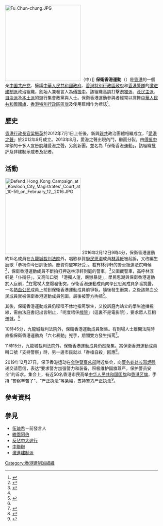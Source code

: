 {{refimprove|time=2014-06-09T08:35:37+00:00}}
{{Distinguish|香港保衛戰}}
{{Infobox organization
|name=保衛香港運動<br>Defend Hong Kong Campaign
|image=Defend_Hong_Kong_Campaign_logo.jpg
|support={{CPC}}
|founded_date=2013年8月
|founder=[[傅振中|傅振中]]
|leader_title=發言人
|leader_name=[[傅振中|傅振中]]
|key_people=[[梁美芬|梁美芬]]、[[何君堯|何君堯]]（秘書長）<ref>[https://hk.on.cc/hk/bkn/cnt/news/20180817/bkn-20180817171856484-0817_00822_001.html?eventsection=hk_news&eventid=4028828d4a52711d014afc3eb98c251f FCC邀陳浩天演講 議員促立法禁提供播獨平台] {{Wayback|url=https://hk.on.cc/hk/bkn/cnt/news/20180817/bkn-20180817171856484-0817_00822_001.html?eventsection=hk_news&eventid=4028828d4a52711d014afc3eb98c251f |date=20190214174815 }}，on.cc東網，2018-08-17</ref><ref>[https://www.hk01.com/%E6%94%BF%E6%83%85/224180/%E6%89%B9%E6%B8%AF%E7%8D%A8%E5%A6%82%E5%90%B8%E6%AF%92-%E6%A2%81%E7%BE%8E%E8%8A%AC%E5%80%A1%E6%94%BF%E5%BA%9C%E5%B0%B123%E6%A2%9D%E7%AB%8B%E6%B3%95-%E5%B1%95%E9%96%8B%E5%B7%A5%E4%BD%9C 批港獨如吸毒 梁美芬倡政府就23條立法「展開工作」] {{Wayback|url=https://www.hk01.com/%E6%94%BF%E6%83%85/224180/%E6%89%B9%E6%B8%AF%E7%8D%A8%E5%A6%82%E5%90%B8%E6%AF%92-%E6%A2%81%E7%BE%8E%E8%8A%AC%E5%80%A1%E6%94%BF%E5%BA%9C%E5%B0%B123%E6%A2%9D%E7%AB%8B%E6%B3%95-%E5%B1%95%E9%96%8B%E5%B7%A5%E4%BD%9C |date=20181228223254 }}，香港01，2018-08-17</ref>、[[葛珮帆|葛珮帆]]、[[張國鈞|張國鈞]]、[[陳恒鑌|陳恒鑌]]（常委）
|num_volunteers=
|num_members=
|slogan=一國两制、愛國愛港、打港獨
|homepage=
|政治派系=[[激進建制派|激進建制派]]
}}
[[File:Fu_Chun-chung.JPG|250px]]（中）]]
'''保衛香港運動'''（{{lang-en|Defend Hong Kong Campaign}}）是[[香港|香港]]的一個亲[[中国共产党|中国共产党]]、擁護[[中華人民共和國政府|中華人民共和國政府]]、[[香港特別行政區政府|香港特別行政區政府]]和[[香港警隊|香港警隊]]的[[激进建制派|激进建制派]]政治組織，創始人兼發言人為[[傅振中|傅振中]]。該組織高調打擊[[港獨派|港獨派]]、[[泛民主派|泛民主派]]、[[自決派|自決派]]及[[本土派_(香港)|本土派]]的遊行集會政黨與人士。保衛香港運動參與者經常以揮舞[[中華人民共和國國旗|中華人民共和國國旗]]、[[香港特別行政區區旗|香港特別行政區區旗]]及使用藍帽作为標誌<ref name="「愛字頭」霸場打對台">{{cite news|url=http://hk.apple.nextmedia.com/news/art/20140220/18631834|title=「愛字頭」霸場打對台|publisher=《[[蘋果日報_(香港)|蘋果日報]]》|date=2014年2月20日|accessdate=2014-05-31|archive-date=2014-06-01|archive-url=https://web.archive.org/web/20140601002011/http://hk.apple.nextmedia.com/news/art/20140220/18631834|dead-url=no}}</ref>。

== 歷史 ==
[[香港行政長官|香港行政長官]][[梁振英|梁振英]]於2012年7月1日上任後，新興[[香港親共團體|親共]]政治團體相繼成立，「[[愛港之聲|愛港之聲]]」於2012年9月成立。2013年8月，愛港之聲出現內鬥，繼而分裂。由[[傅振中|傅振中]]率領的十多人宣告脫離愛港之聲，另創新團，並名為「保衛香港運動」。該組織批評及非建制示威者及記者。

== 活動 ==
[[File:Defend_Hong_Kong_Campaign_at_Kowloon_City_Magistrates'_Court_at_10-59_on_February_12,_2016.JPG|250px]]
2016年2月12日9時4分，保衛香港運動約15名成員在[[九龍城裁判法院|九龍城裁判法院]]外，唱歌恭賀[[學民思潮|學民思潮]]成員[[林淳軒|林淳軒]]被起訴，又改編生辰歌「恭祝你今日訓街頭，慶賀你監牢好受」。載有林淳軒的警車抵達法院時候<ref name = if1>{{cite web|author1=[[香港獨立媒體網|香港獨立媒體網]]|title=林淳軒今上庭 學民到場聲援|url=https://www.facebook.com/inmediahk/posts/981871655183206|agency=[[Facebook|Facebook]]|accessdate=2016-02-15|date=2016-02-12|7=|archive-date=2019-09-12|archive-url=https://web.archive.org/web/20190912104839/https://www.facebook.com/inmediahk/posts/981871655183206|dead-url=no}}</ref>，保衛香港運動成員不斷拍打押送林淳軒到庭的警車，<ref name = nna2>{{cite news|title=林淳軒美國隊長被控暴動罪 與15歲男禁足旺角 撐警團體庭外指罵|url=https://www.facebook.com/inmediahk/posts/981871655183206|work=[[蘋果日報_(香港)|蘋果日報]]|accessdate=2016-02-15|date=2016-02-13|6=|archive-date=2019-09-12|archive-url=https://web.archive.org/web/20190912104839/https://www.facebook.com/inmediahk/posts/981871655183206|dead-url=no}}</ref>又圍截警車，高呼林淳軒是「仆街仔」，又高叫口號 「港獨人渣，嚴懲暴徒」，學民思潮與保衛香港運動於入庭前，<ref name = if1/>在電梯大堂爆發衝突，保衛香港運動成員向學民思潮成員多番挑釁，一名[[熱血公民|熱血公民]]成員上前到保衛香港運動成員前爭執，隨後發生衝突，之後該熱血公民成員就被保衛香港運動成員包圍，最後被警方拘捕<ref name = p1>{{cite news|title=熱血公民阻土共挑釁學民反被捕　學民思潮急割𥱊　黎汶洛：不會主動襲擊持不同意見的人|url=http://www.passiontimes.hk/article/02-12-2016/28713|work=[[熱血時報|熱血時報]]|accessdate=2016-02-15|date=2016-02-12|6=|archive-date=2016-02-14|archive-url=https://web.archive.org/web/20160214150149/http://www.passiontimes.hk/article/02-12-2016/28713|dead-url=no}}</ref>。

其後，保衛香港運動成員仍喋喋不休地指罵學生，又投訴庭內站立的學生遮擋視線，需由法庭書記出言制止，「呢度唔係[[電影院|戲院]]」（這裏不是電影院），要求眾人互相遷就。<ref name = nna2/>

10時45分，九龍城裁判法院外，保衛香港運動成員聚集。有到場人士離開法院時直指保衛香港運動為「六七暴動」兇手，期間雙方發生指罵<ref>{{cite web|author1=[[熱血時報|熱血時報]]|title=【旺角衝突被捕者提堂Day 2】聲援人士與土共團體雙方指罵|url=https://www.facebook.com/passiontimes/videos/1047599748636525/|agency=[[Facebook|Facebook]]|accessdate=2016-02-14|date=2016-02-12|7=|archive-date=2019-09-12|archive-url=https://web.archive.org/web/20190912104838/https://www.facebook.com/passiontimes/videos/1047599748636525/|dead-url=no}}</ref>。

11時15分，九龍城裁判法院外，保衛香港運動成員仍然聚集。當保衛香港運動成員叫口號「支持警察」時，另一邊市民就以「呑槍自殺」回應<ref>{{cite web|author1=[[熱血時報|熱血時報]]|title=【旺角衝突被捕者提堂Day 2】土共：「支持警察」另一邊：「呑槍自殺」|url=https://www.facebook.com/passiontimes/videos/1047608351968998/|agency=[[Facebook|Facebook]]|accessdate=2016-02-15|date=2016-02-12|7=|archive-date=2019-09-12|archive-url=https://web.archive.org/web/20190912104841/https://www.facebook.com/passiontimes/videos/1047608351968998/|dead-url=no}}</ref>。

2019年12月27日，保卫香港运动在[[金钟|金钟]][[香港警察总部|警察总部]]附近集会，向[[香港警务处处长|警务处处长]][[邓炳强|邓炳强]]递交请愿信，表达“要求警方加强警力和装备，积极维护国旗尊严，保护警员安全”的诉求。集会上，有近50名香港市民高举[[中华人民共和国国旗|中华人民共和国国旗]]和[[香港区旗|香港区旗]]，手持 “警察辛苦了”、“严正执法”等条幅，支持警方严正执法<ref>{{Cite news|url=http://www.bjnews.com.cn/feature/2019/12/28/667471.html|title=香港政治团体向警方请愿：维护国旗尊严 保护警队安全|author=|date=2019-12-28|accessdate=2019-12-28|work=|publisher=新京报|format=|archive-date=2019-12-28|archive-url=https://web.archive.org/web/20191228093116/http://www.bjnews.com.cn/feature/2019/12/28/667471.html|dead-url=no}}</ref>。

== 參考資料 ==
{{reflist}}

== 參見 ==
*[[伍廸希|伍廸希]]－前發言人
*[[維園阿伯|維園阿伯]]
*[[反佔中大遊行|反佔中大遊行]]
*[[中聯辦|中聯辦]]
*[[激進建制派|激進建制派]]

{{香港政党}}
[[Category:香港建制派組織|Category:香港建制派組織]]